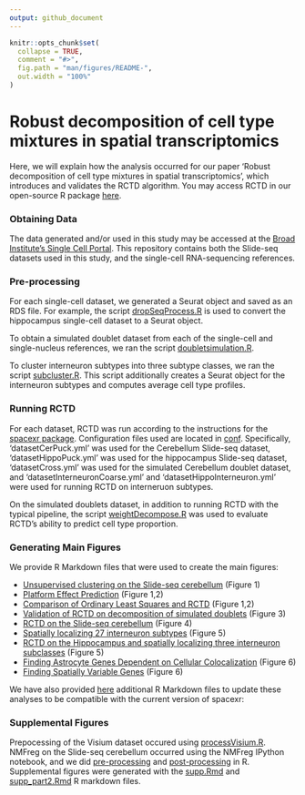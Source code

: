 ```yaml
---
output: github_document
---
```


<!-- README.md is generated from README.Rmd. Please edit that file -->

```r
knitr::opts_chunk$set(
  collapse = TRUE,
  comment = "#>",
  fig.path = "man/figures/README-",
  out.width = "100%"
)
```

# Robust decomposition of cell type mixtures in spatial transcriptomics

<!-- badges: start -->
<!-- badges: end -->

Here, we will explain how the analysis occurred for our paper 'Robust decomposition of cell type mixtures in spatial transcriptomics',
which introduces and validates the RCTD algorithm. You may access RCTD in our open-source R package [here](https://github.com/dmcable/spacexr).

### Obtaining Data

The data generated and/or used in this study may be accessed at the [Broad Institute's Single Cell Portal](https://singlecell.broadinstitute.org/single_cell/study/SCP948). This repository contains 
both the Slide-seq datasets used in this study, and the single-cell RNA-sequencing references.

### Pre-processing

For each single-cell dataset, we generated a Seurat object and saved as an RDS file. For example, the script
[dropSeqProcess.R](https://github.com/dmcable/spacexr/tree/master/AnalysisPaper/Rscripts/dropSeqProcess.R) is used to
convert the hippocampus single-cell dataset to a Seurat object.

To obtain a simulated doublet dataset from each of the single-cell and single-nucleus references, we ran the script
[doubletsimulation.R](https://github.com/dmcable/spacexr/tree/master/AnalysisPaper/Rscripts/doubletsimulation.R).

To cluster interneuron subtypes into three subtype classes, we ran the script [subcluster.R](https://github.com/dmcable/spacexr/tree/master/AnalysisPaper/Rscripts/subcluster.R). This script additionally 
creates a Seurat object for the interneuron subtypes and computes average cell type profiles.

### Running RCTD

For each dataset, RCTD was run according to the instructions for the [spacexr package](https://github.com/dmcable/spacexr). Configuration
files used are located in [conf](https://github.com/dmcable/spacexr/tree/master/AnalysisPaper/conf). Specifically, 'datasetCerPuck.yml' was
used for the Cerebellum Slide-seq dataset, 'datasetHippoPuck.yml' was used for the hippocampus Slide-seq dataset, 'datasetCross.yml' was used 
for the simulated Cerebellum doublet dataset, and 'datasetInterneuronCoarse.yml' and 'datasetHippoInterneuron.yml' were used for running RCTD on
interneruon subtypes.

On the simulated doublets dataset, in addition to running RCTD with the typical pipeline, the script [weightDecompose.R](https://github.com/dmcable/spacexr/tree/master/AnalysisPaper/Rscripts/weightDecompose.R) was used to evaluate RCTD's ability to predict
cell type proportion.

### Generating Main Figures

We provide R Markdown files that were used to create the main figures:

* [Unsupervised clustering on the Slide-seq cerebellum](https://raw.githack.com/dmcable/spacexr/master/AnalysisPaper/MainFigures/figure1.html) (Figure 1)
* [Platform Effect Prediction](https://raw.githack.com/dmcable/spacexr/master/AnalysisPaper/MainFigures/figure2-platform-effect.html) (Figure 1,2)
* [Comparison of Ordinary Least Squares and RCTD](https://raw.githack.com/dmcable/spacexr/master/AnalysisPaper/MainFigures/figure2.html) (Figure 1,2)
* [Validation of RCTD on decomposition of simulated doublets](https://raw.githack.com/dmcable/spacexr/master/AnalysisPaper/MainFigures/figure3.html) (Figure 3)
* [RCTD on the Slide-seq cerebellum](https://raw.githack.com/dmcable/spacexr/master/AnalysisPaper/MainFigures/figure4.html) (Figure 4)
* [Spatially localizing 27 interneuron subtypes](https://raw.githack.com/dmcable/spacexr/master/AnalysisPaper/MainFigures/figure5-all.html) (Figure 5)
* [RCTD on the Hippocampus and spatially localizing three interneuron subclasses](https://raw.githack.com/dmcable/spacexr/master/AnalysisPaper/MainFigures/figure5-interneurons.html) (Figure 5)
* [Finding Astrocyte Genes Dependent on Cellular Colocalization](https://raw.githack.com/dmcable/spacexr/master/AnalysisPaper/MainFigures/figure6-astrocytes.html) (Figure 6)
* [Finding Spatially Variable Genes](https://raw.githack.com/dmcable/spacexr/master/AnalysisPaper/MainFigures/figure6-spatialgenes.html) (Figure 6)

We have also provided [here](https://github.com/dmcable/spacexr/tree/master/AnalysisPaper/MainFigures/Updated-Compatability) additional R Markdown files to update these analyses to be compatible with the current version of spacexr: 

### Supplemental Figures

Prepocessing of the Visium dataset occured using [processVisium.R](https://github.com/dmcable/spacexr/tree/master/AnalysisPaper/Rscripts/processVisium.R). NMFreg on the Slide-seq cerebellum occurred using the NMFreg IPython notebook, and we did [pre-processing](https://github.com/dmcable/spacexr/tree/master/AnalysisPaper/Rscripts/prepareNMF.R) and [post-processing](https://github.com/dmcable/spacexr/tree/master/AnalysisPaper/Rscripts/processNMF.R) in R. Supplemental figures were generated with the [supp.Rmd](https://github.com/dmcable/spacexr/tree/master/AnalysisPaper/SuppFigures/supp.Rmd) and [supp_part2.Rmd](https://github.com/dmcable/spacexr/tree/master/AnalysisPaper/SuppFigures/supp_part2.Rmd) R markdown files.
